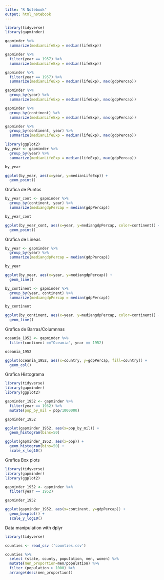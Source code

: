 ---
title: "R Notebook"
output: html_notebook
---

```{r}
library(tidyverse)
library(gapminder)

gapminder %>%
  summarize(medianLifeExp = median(lifeExp))

gapminder %>%
  filter(year == 1957) %>%
  summarize(medianLifeExp = median(lifeExp))

gapminder %>%
  filter(year == 1957) %>%
  summarize(medianLifeExp = median(lifeExp), max(gdpPercap))

gapminder %>%
  group_by(year) %>%
  summarize(medianLifeExp = median(lifeExp), max(gdpPercap))

```
```{r}
gapminder %>%
  group_by(continent) %>%
  summarize(medianLifeExp = median(lifeExp), max(gdpPercap))

```
```{r}
gapminder %>%
  group_by(continent, year) %>%
  summarize(medianLifeExp = median(lifeExp), max(gdpPercap))

```

```{r}
library(ggplot2)
by_year <- gapminder %>%
  group_by(year) %>%
  summarize(medianLifeExp = median(lifeExp), max(gdpPercap))

by_year

ggplot(by_year, aes(x=year, y=medianLifeExp)) +
  geom_point()


```
Grafica de Puntos
```{r}
by_year_cont <- gapminder %>%
  group_by(continent, year) %>%
  summarize(mediangdpPercap = median(gdpPercap))

by_year_cont

ggplot(by_year_cont, aes(x=year, y=mediangdpPercap, color=continent)) +
  geom_point()

```
Grafica de Lineas
```{r}
by_year <- gapminder %>%
  group_by(year) %>%
  summarize(mediangdpPercap = median(gdpPercap))

by_year

ggplot(by_year, aes(x=year, y=mediangdpPercap)) +
  geom_line()
```
```{r}
by_continent <- gapminder %>%
  group_by(year, continent) %>%
  summarize(mediangdpPercap = median(gdpPercap))

by_continent

ggplot(by_continent, aes(x=year, y=mediangdpPercap, color=continent)) +
  geom_line()

```
Grafica de Barras/Columnnas
```{r}
oceania_1952 <- gapminder %>%
  filter(continent =="Oceania", year == 1952)

oceania_1952

ggplot(oceania_1952, aes(x=country, y=gdpPercap, fill=country)) +
  geom_col()

```
Grafica Histograma
```{r}
library(tidyverse)
library(gapminder)
library(ggplot2)

gapminder_1952 <- gapminder %>%
  filter(year == 1952) %>%
  mutate(pop_by_mil = pop/1000000)

gapminder_1952

ggplot(gapminder_1952, aes(x=pop_by_mil)) +
  geom_histogram(bins=50)

ggplot(gapminder_1952, aes(x=pop)) +
  geom_histogram(bins=50) +
  scale_x_log10()

```
Grafica Box plots
```{r}
library(tidyverse)
library(gapminder)
library(ggplot2)

gapminder_1952 <- gapminder %>%
  filter(year == 1952)

gapminder_1952

ggplot(gapminder_1952, aes(x=continent, y=gdpPercap)) +
  geom_boxplot() +
  scale_y_log10()

```
Data manipulation with dplyr
```{r}
library(tidyverse)

counties <- read_csv ('counties.csv')

counties %>%
  select (state, county, population, men, women) %>%
  mutate(men_proportion=men/population) %>%
  filter (population > 1000) %>%
  arrange(desc(men_proportion))

```
